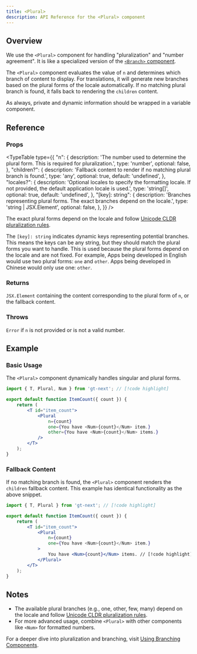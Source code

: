 ```yaml
---
title: <Plural>
description: API Reference for the <Plural> component
---
```


## Overview

We use the `<Plural>` component for handling "pluralization" and "number agreement".
It is like a specialized version of the [`<Branch>` component](/docs/next2/api/components/branch).

The `<Plural>` component evaluates the value of `n` and determines which branch of content to display.
For translations, it will generate new branches based on the plural forms of the locale automatically.
If no matching plural branch is found, it falls back to rendering the `children` content.

As always, private and dynamic information should be wrapped in a variable component.

## Reference

### Props

<TypeTable
  type={{
    "n": {
        description:
            'The number used to determine the plural form. This is required for pluralization.',
        type: 'number',
        optional: false,
    },
    "children?": {
        description:
            'Fallback content to render if no matching plural branch is found.',
        type: 'any',
        optional: true,
        default: 'undefined',
    },
    "locales?": {
        description:
            'Optional locales to specify the formatting locale. If not provided, the default application locale is used.',
        type: 'string[]',
        optional: true,
        default: 'undefined',
    },
    "[key]: string": {
        description:
            'Branches representing plural forms. The exact branches depend on the locale.',
        type: 'string | JSX.Element',
        optional: false,
    },
  }}
/>




The exact plural forms depend on the locale and follow [Unicode CLDR pluralization rules](https://cldr.unicode.org/index/cldr-spec/plural-rules).

The `[key]: string` indicates dynamic keys representing potential branches.
This means the keys can be any string, but they should match the plural forms you want to handle.
This is used because the plural forms depend on the locale and are not fixed.
For example, Apps being developed in English would use two plural forms: `one` and `other`.
Apps being developed in Chinese would only use one: `other`.

### Returns

`JSX.Element` containing the content corresponding to the plural form of `n`, or the fallback content.

### Throws

`Error` if `n` is not provided or is not a valid number.

## Example

### Basic Usage

The `<Plural>` component dynamically handles singular and plural forms.


```jsx title="PluralExample.jsx" copy
import { T, Plural, Num } from 'gt-next'; // [!code highlight]

export default function ItemCount({ count }) {
    return (
        <T id="item_count">
            <Plural
                n={count}
                one={You have <Num>{count}</Num> item.}
                other={You have <Num>{count}</Num> items.}
            />
        </T>
    );
}
```

### Fallback Content

If no matching branch is found, the `<Plural>` component renders the `children` fallback content.
This example has identical functionality as the above snippet.

```jsx title="FallbackExample.jsx" copy
import { T, Plural } from 'gt-next'; // [!code highlight]

export default function ItemCount({ count }) {
    return (
        <T id="item_count">
            <Plural
                n={count}
                one={You have <Num>{count}</Num> item.}
            >
                You have <Num>{count}</Num> items. // [!code highlight]
            </Plural>
        </T>
    );
}
```


## Notes
 * The available plural branches (e.g., one, other, few, many) depend on the locale and follow [Unicode CLDR pluralization rules](https://cldr.unicode.org/index/cldr-spec/plural-rules).
 * For more advanced usage, combine `<Plural>` with other components like `<Num>` for formatted numbers.

For a deeper dive into pluralization and branching, visit [Using Branching Components](/docs/next2/reference/using-branching-components).